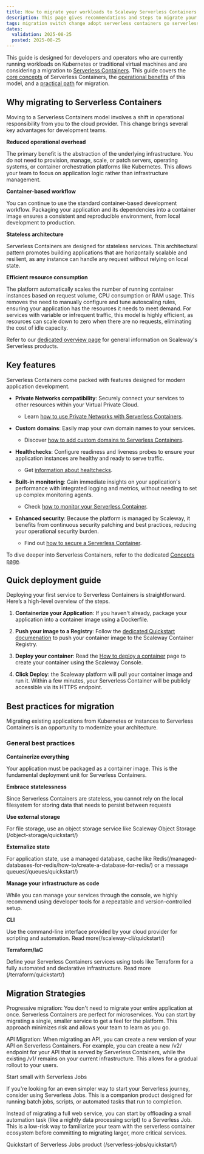 ```yaml
---
title: How to migrate your workloads to Scaleway Serverless Containers
description: This page gives recommendations and steps to migrate your workloads from Kubernetes or conventional virtual machines to Scaleway Serverless Containers
tags: migration switch change adopt serverless containers go serverless try k8s vm
dates:
  validation: 2025-08-25
  posted: 2025-08-25
---
```


This guide is designed for developers and operators who are currently running workloads on Kubernetes or traditional virtual machines and are considering a migration to [Serverless Containers](/serverless-containers/concepts/#serverless-containers). This guide covers the [core concepts](#why-migrating-to-serverless-containers) of Serverless Containers, the [operational benefits](#key-features) of this model, and a [practical path](#quick-deployment-guide) for migration.

## Why migrating to Serverless Containers

Moving to a Serverless Containers model involves a shift in operational responsibility from you to the cloud provider. This change brings several key advantages for development teams.

**Reduced operational overhead**

The primary benefit is the abstraction of the underlying infrastructure. You do not need to provision, manage, scale, or patch servers, operating systems, or container orchestration platforms like Kubernetes. This allows your team to focus on application logic rather than infrastructure management.

**Container-based workflow**

You can continue to use the standard container-based development workflow. Packaging your application and its dependencies into a container image ensures a consistent and reproducible environment, from local development to production.

**Stateless architecture**

Serverless Containers are designed for stateless services. This architectural pattern promotes building applications that are horizontally scalable and resilient, as any instance can handle any request without relying on local state.

**Efficient resource consumption**

The platform automatically scales the number of running container instances based on request volume, CPU consumption or RAM usage. This removes the need to manually configure and tune autoscaling rules, ensuring your application has the resources it needs to meet demand. For services with variable or infrequent traffic, this model is highly efficient, as resources can scale down to zero when there are no requests, eliminating the cost of idle capacity.

Refer to our [dedicated overview page](/serverless-containers/reference-content/serverless-overview/) for general information on Scaleway's Serverless products.

## Key features

Serverless Containers come packed with features designed for modern application development.

- **Private Networks compatibility**: Securely connect your services to other resources within your Virtual Private Cloud.
    - Learn [how to use Private Networks with Serverless Containers](/serverless-containers/reference-content/containers-private-networks/).

- **Custom domains**: Easily map your own domain names to your services.
    - Discover [how to add custom domains to Serverless Containers](/serverless-containers/how-to/add-a-custom-domain-to-a-container/).

- **Healthchecks**: Configure readiness and liveness probes to ensure your application instances are healthy and ready to serve traffic.
    - Get [information about healtchecks](/serverless-containers/concepts/#health-check).

- **Built-in monitoring**: Gain immediate insights on your application's performance with integrated logging and metrics, without needing to set up complex monitoring agents.
    -  Check [how to monitor your Serverless Container](/serverless-containers/how-to/monitor-container/).

- **Enhanced security**: Because the platform is managed by Scaleway, it benefits from continuous security patching and best practices, reducing your operational security burden.
    - Find out [how to secure a Serverless Container](/serverless-containers/how-to/secure-a-container/).

To dive deeper into Serverless Containers, refer to the dedicated [Concepts page](/serverless-containers/concepts/).

## Quick deployment guide

Deploying your first service to Serverless Containers is straightforward. Here’s a high-level overview of the steps.

1. **Containerize your Application**: If you haven't already, package your application into a container image using a Dockerfile.

2. **Push your image to a Registry**: Follow the [dedicated Quickstart documenation](/container-registry/quickstart/) to push your container image to the Scaleway Container Registry.

3. **Deploy your container**: Read the [How to deploy a container](/serverless-containers/how-to/deploy-container/) page to create your container using the Scaleway Console.

4. **Click Deploy**: the Scaleway platform will pull your container image and run it. Within a few minutes, your Serverless Container will be publicly accessible via its HTTPS endpoint.

## Best practices for migration

Migrating existing applications from Kubernetes or Instances to Serverless Containers is an opportunity to modernize your architecture.

### General best practices

**Containerize everything**

Your application must be packaged as a container image. This is the fundamental deployment unit for Serverless Containers.

**Embrace statelessness**

Since Serverless Containers are stateless, you cannot rely on the local filesystem for storing data that needs to persist between requests

**Use external storage**

For file storage, use an object storage service like Scaleway Object Storage (/object-storage/quickstart/)

**Externalize state**

For application state, use a managed database, cache like Redis(/managed-databases-for-redis/how-to/create-a-database-for-redis/) or a message queues(/queues/quickstart/)

**Manage your infrastructure as code**

While you can manage your services through the console, we highly recommend using developer tools for a repeatable and version-controlled setup.

**CLI**

Use the command-line interface provided by your cloud provider for scripting and automation. Read more(/scaleway-cli/quickstart/)

**Terraform/IaC**

Define your Serverless Containers services using tools like Terraform for a fully automated and declarative infrastructure. Read more (/terraform/quickstart/)

## Migration Strategies

Progressive migration: You don't need to migrate your entire application at once. Serverless Containers are perfect for microservices. You can start by migrating a single, smaller service to get a feel for the platform. This approach minimizes risk and allows your team to learn as you go.

API Migration: When migrating an API, you can create a new version of your API on Serverless Containers. For example, you can create a new /v2/ endpoint for your API that is served by Serverless Containers, while the existing /v1/ remains on your current infrastructure. This allows for a gradual rollout to your users.

Start small with Serverless Jobs

If you're looking for an even simpler way to start your Serverless journey, consider using Serverless Jobs. This is a companion product designed for running batch jobs, scripts, or automated tasks that run to completion.

Instead of migrating a full web service, you can start by offloading a small automation task (like a nightly data processing script) to a Serverless Job. This is a low-risk way to familiarize your team with the serverless container ecosystem before committing to migrating larger, more critical services.

Quickstart of Serverless Jobs product (/serverless-jobs/quickstart/)